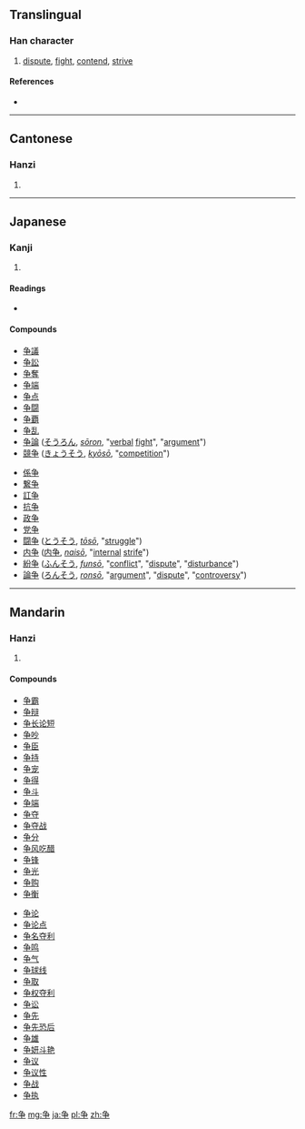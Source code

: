 {{also|爭}}<!-- may be replaced by zh-forms -->
==Translingual==

===Han character===
{{Han char|rn=6|rad=亅|as=05|sn=6|four=|canj=弓尸木 (NSD)}}

# [[dispute]], [[fight]], [[contend]], [[strive]]

====References====
* {{Han ref|kx=0137.301|dkj=00236|hdz=10324.120|uh=4E89|ud=20105}}

----

==Cantonese==

===Hanzi===
{{yue-hanzi|jyut=|y=jaang1, jang1|tra=爭}}

# {{defn|lang=yue|sort=亅05}}

----

==Japanese==

===Kanji===
{{ja-kanji|grade=4|rs=亅05}}

# {{defn|lang=ja|sort=亅05}}

====Readings====
* {{ja-readings
| on=<!--
--> [[そう]] (''[[sō]]'')
| kun=<!--
--> [[あらそう]] ([[争う]], ''[[arasou]]''), <!--
--> [[あらそい]] (争 / [[争い]], ''[[arasoi]]''), <!--
--> [[あらがう]] ([[争う]], ''[[aragau]]''), <!--
--> [[あらがい]] (争 / [[争い]], ''[[aragai]]''), <!--
--> [[いかで]] ([[争で]], ''[[ikade]]''), <!--
--> [[いそう]] ([[争う]], ''[[isou]]''), <!--
--> [[いそわく]] ([[争わく]], ''[[isowaku]]''), <!--
--> [[すまう]] ([[争う]], ''[[sumau]]''), <!--
--> [[すまい]] (争 / [[争い]], ''[[sumai]]'')
}}

====Compounds====
{{top2}}
* [[争議]]
* [[争訟]]
* [[争奪]]
* [[争端]]
* [[争点]]
* [[争闘]]
* [[争覇]]
* [[争乱]]
* [[争論]] ([[そうろん]], ''[[sōron]]'', "[[verbal]] [[fight]]", "[[argument]]")
* [[競争]] ([[きょうそう]], ''[[kyōsō]]'', "[[competition]]")
{{mid2}}
* [[係争]]
* [[繋争]]
* [[訌争]]
* [[抗争]]
* [[政争]]
* [[党争]]
* [[闘争]] ([[とうそう]], ''[[tōsō]]'', "[[struggle]]")
* [[内争]] ([[内争]], ''[[naisō]]'', "[[internal]] [[strife]]")
* [[紛争]] ([[ふんそう]], ''[[funsō]]'', "[[conflict]]", "[[dispute]]", "[[disturbance]]")
* [[論争]] ([[ろんそう]], ''[[ronsō]]'', "[[argument]]", "[[dispute]]", "[[controversy]]")
{{bottom}}

----

==Mandarin==

===Hanzi===
{{cmn-hanzi|tra=爭|pin=[[zhēng]] ([[zheng1]]), [[zhèng]] ([[zheng4]])|wg=cheng<sup>1</sup>, cheng<sup>4</sup>}}

# {{defn|lang=cmn|sort=亅05}}

====Compounds====
{{top2}}
* [[争霸]]
* [[争辩]]
* [[争长论短]]
* [[争吵]]
* [[争臣]]
* [[争持]]
* [[争宠]]
* [[争得]]
* [[争斗]]
* [[争端]]
* [[争夺]]
* [[争夺战]]
* [[争分]]
* [[争风吃醋]]
* [[争锋]]
* [[争光]]
* [[争购]]
* [[争衡]]
{{mid2}}
* [[争论]]
* [[争论点]]
* [[争名夺利]]
* [[争鸣]]
* [[争气]]
* [[争球线]]
* [[争取]]
* [[争权夺利]]
* [[争讼]]
* [[争先]]
* [[争先恐后]]
* [[争雄]]
* [[争妍斗艳]]
* [[争议]]
* [[争议性]]
* [[争战]]
* [[争执]]
{{bottom}}

[[fr:争]]
[[mg:争]]
[[ja:争]]
[[pl:争]]
[[zh:争]]